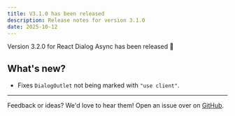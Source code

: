 ```yaml
---
title: V3.1.0 has been released
description: Release notes for version 3.1.0
date: 2025-10-12
---
```


Version 3.2.0 for React Dialog Async has been released 🎉

## What's new?

- Fixes `DialogOutlet` not being marked with `"use client"`.
---

Feedback or ideas? We'd love to hear them! Open an issue over on [GitHub](https://github.com/a16n-dev/react-dialog-async/issues).
